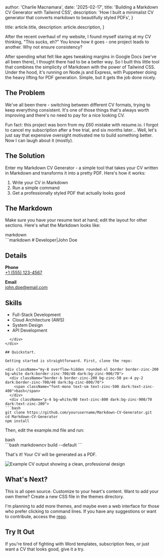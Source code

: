 
  author: 'Charlie Macnamara',
  date: '2025-02-17',
  title: 'Building a Markdown CV Generator with Tailwind CSS',
  description:
    'How I built a minimalist CV generator that converts markdown to beautifully styled PDFs',
}

  title: article.title,
  description: article.description,
}


After the recent overhaul of my website, I found myself staring at my CV 
thinking, "This sucks, eh?" You know how it goes - one project leads to another. Why not ensure consistency?

After spending what felt like ages tweaking margins in Google Docs (we've all been there), 
I thought there had to be a better way. So I built this little tool that combines the 
simplicity of Markdown with the power of Tailwind CSS. Under the hood, it's running on 
Node.js and Express, with Puppeteer doing the heavy lifting for PDF generation. Simple, 
but it gets the job done nicely.

## The Problem

We've all been there - switching between different CV formats, trying to keep everything 
consistent. It's one of those things that's always worth improving and there's no need to pay for a nice looking CV.

Fun fact: this project was born from my £60 mistake with resume.io. I forgot to cancel my 
subscription after a free trial, and six months later... Well, let's just say that expensive 
oversight motivated me to build something better. Now I can laugh about it (mostly).

## The Solution

Enter my Markdown CV Generator - a simple tool that takes your CV written in Markdown and 
transforms it into a pretty PDF. Here's how it works:

1. Write your CV in Markdown
2. Run a simple command
3. Get a professionally styled PDF that actually looks good

## The Markdown

Make sure you have your resume text at hand; edit the layout for other sections. Here's what the Markdown looks like:

<div className="my-8 overflow-hidden rounded-xl border border-zinc-200 bg-white dark:border-zinc-700/40 dark:bg-zinc-900/70">
  <div className="border-b border-zinc-200 bg-zinc-50 px-4 py-2 dark:border-zinc-700/40 dark:bg-zinc-800/70">
    <span className="font-mono text-sm text-zinc-500 dark:text-zinc-400">markdown</span>
  </div>
  <div className="p-4 bg-white/80 text-zinc-800 dark:bg-zinc-900/70 dark:text-zinc-200">
```markdown
# Developer|John Doe

## Details

**Phone**  
[+1 (555) 123-4567](tel:+15551234567)

**Email**  
[john.doe@email.com](mailto:john.doe@email.com)

## Skills

- Full-Stack Development
- Cloud Architecture (AWS)
- System Design
- API Development
```
  </div>
</div>

## Quickstart.

Getting started is straightforward. First, clone the repo:

<div className="my-8 overflow-hidden rounded-xl border border-zinc-200 bg-white dark:border-zinc-700/40 dark:bg-zinc-900/70">
  <div className="border-b border-zinc-200 bg-zinc-50 px-4 py-2 dark:border-zinc-700/40 dark:bg-zinc-800/70">
    <span className="font-mono text-sm text-zinc-500 dark:text-zinc-400">bash</span>
  </div>
  <div className="p-4 bg-white/80 text-zinc-800 dark:bg-zinc-900/70 dark:text-zinc-200">
```bash
git clone https://github.com/yourusername/Markdown-CV-Generator.git
cd Markdown-CV-Generator
npm install
```
  </div>
</div>

Then, edit the example.md file and run:

<div className="my-8 overflow-hidden rounded-xl border border-zinc-200 bg-white dark:border-zinc-700/40 dark:bg-zinc-900/70">
  <div className="border-b border-zinc-200 bg-zinc-50 px-4 py-2 dark:border-zinc-700/40 dark:bg-zinc-800/70">
    <span className="font-mono text-sm text-zinc-500 dark:text-zinc-400">bash</span>
  </div>
  <div className="p-4 bg-white/80 text-zinc-800 dark:bg-zinc-900/70 dark:text-zinc-200">
```bash
markdowncv build --default
```
  </div>
</div>

That's it! Your CV will be generated as a PDF.

<div className="my-8">
  <Image 
    src={cvOutput} 
    alt="Example CV output showing a clean, professional design" 
    className="rounded-xl shadow-lg dark:shadow-zinc-800/30"
    priority
  />
</div>

## What's Next?

This is all open source. Customize to your heart's content. Want to 
add your own theme? Create a new CSS file in the themes directory.

I'm planning to add more themes, and maybe even a web 
interface for those who prefer clicking to command lines. If you have any suggestions or want 
to contribute, access the [repo](https://github.com/charlie-macnamara/markdown-cv).



## Try It Out

If you're tired of fighting with Word templates, subscription fees, or just want a CV that looks good, give it a try. 